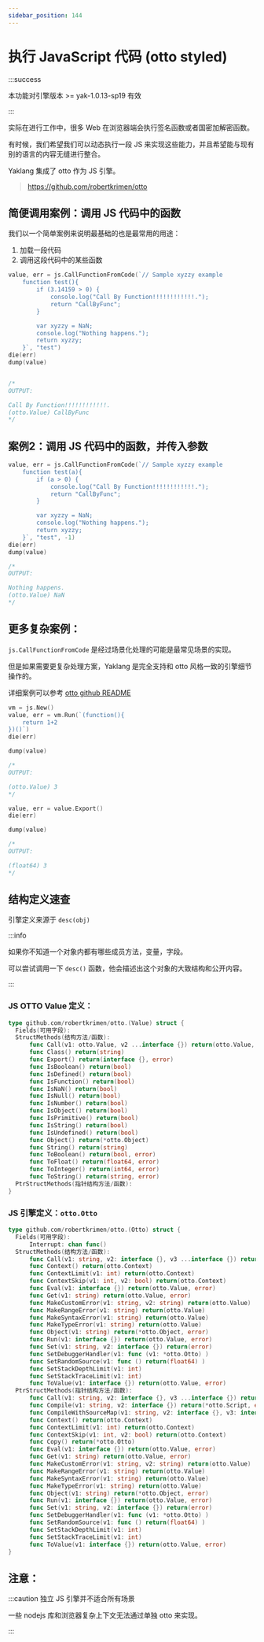 ---
sidebar_position: 144
---

# 执行 JavaScript 代码 (otto styled)

:::success

本功能对引擎版本 >= yak-1.0.13-sp19 有效

:::

实际在进行工作中，很多 Web 在浏览器端会执行签名函数或者国密加解密函数。

有时候，我们希望我们可以动态执行一段 JS 来实现这些能力，并且希望能与现有别的语言的内容无缝进行整合。

Yaklang 集成了 otto 作为 JS 引擎。

> https://github.com/robertkrimen/otto

## 简便调用案例：调用 JS 代码中的函数

我们以一个简单案例来说明最基础的也是最常用的用途：

1. 加载一段代码
2. 调用这段代码中的某些函数

```go
value, err = js.CallFunctionFromCode(`// Sample xyzzy example
    function test(){
        if (3.14159 > 0) {
            console.log("Call By Function!!!!!!!!!!!!.");
            return "CallByFunc";
        }

        var xyzzy = NaN;
        console.log("Nothing happens.");
        return xyzzy;
    }`, "test")
die(err)
dump(value)


/*
OUTPUT:

Call By Function!!!!!!!!!!!!.
(otto.Value) CallByFunc
*/
```

## 案例2：调用 JS 代码中的函数，并传入参数

```go
value, err = js.CallFunctionFromCode(`// Sample xyzzy example
    function test(a){
        if (a > 0) {
            console.log("Call By Function!!!!!!!!!!!!.");
            return "CallByFunc";
        }

        var xyzzy = NaN;
        console.log("Nothing happens.");
        return xyzzy;
    }`, "test", -1)
die(err)
dump(value)

/*
OUTPUT:

Nothing happens.
(otto.Value) NaN
*/
```

## 更多复杂案例：

`js.CallFunctionFromCode` 是经过场景化处理的可能是最常见场景的实现。

但是如果需要更复杂处理方案，Yaklang 是完全支持和 otto 风格一致的引擎细节操作的。

详细案例可以参考 [otto github README](https://github.com/robertkrimen/otto)

```go
vm = js.New()
value, err = vm.Run(`(function(){
    return 1+2
})()`)
die(err)

dump(value)

/*
OUTPUT:

(otto.Value) 3
*/

value, err = value.Export()
die(err)

dump(value)

/*
OUTPUT:

(float64) 3
*/
```

## 结构定义速查

引擎定义来源于 `desc(obj)`

:::info

如果你不知道一个对象内都有哪些成员方法，变量，字段。

可以尝试调用一下 `desc()` 函数，他会描述出这个对象的大致结构和公开内容。

:::

### JS OTTO Value 定义：

```go
type github.com/robertkrimen/otto.(Value) struct {
  Fields(可用字段):
  StructMethods(结构方法/函数):
      func Call(v1: otto.Value, v2 ...interface {}) return(otto.Value, error)
      func Class() return(string)
      func Export() return(interface {}, error)
      func IsBoolean() return(bool)
      func IsDefined() return(bool)
      func IsFunction() return(bool)
      func IsNaN() return(bool)
      func IsNull() return(bool)
      func IsNumber() return(bool)
      func IsObject() return(bool)
      func IsPrimitive() return(bool)
      func IsString() return(bool)
      func IsUndefined() return(bool)
      func Object() return(*otto.Object)
      func String() return(string)
      func ToBoolean() return(bool, error)
      func ToFloat() return(float64, error)
      func ToInteger() return(int64, error)
      func ToString() return(string, error)
  PtrStructMethods(指针结构方法/函数):
}
```

### JS 引擎定义：`otto.Otto`

```go
type github.com/robertkrimen/otto.(Otto) struct {
  Fields(可用字段):
      Interrupt: chan func()
  StructMethods(结构方法/函数):
      func Call(v1: string, v2: interface {}, v3 ...interface {}) return(otto.Value, error)
      func Context() return(otto.Context)
      func ContextLimit(v1: int) return(otto.Context)
      func ContextSkip(v1: int, v2: bool) return(otto.Context)
      func Eval(v1: interface {}) return(otto.Value, error)
      func Get(v1: string) return(otto.Value, error)
      func MakeCustomError(v1: string, v2: string) return(otto.Value)
      func MakeRangeError(v1: string) return(otto.Value)
      func MakeSyntaxError(v1: string) return(otto.Value)
      func MakeTypeError(v1: string) return(otto.Value)
      func Object(v1: string) return(*otto.Object, error)
      func Run(v1: interface {}) return(otto.Value, error)
      func Set(v1: string, v2: interface {}) return(error)
      func SetDebuggerHandler(v1: func (v1: *otto.Otto) )
      func SetRandomSource(v1: func () return(float64) )
      func SetStackDepthLimit(v1: int)
      func SetStackTraceLimit(v1: int)
      func ToValue(v1: interface {}) return(otto.Value, error)
  PtrStructMethods(指针结构方法/函数):
      func Call(v1: string, v2: interface {}, v3 ...interface {}) return(otto.Value, error)
      func Compile(v1: string, v2: interface {}) return(*otto.Script, error)
      func CompileWithSourceMap(v1: string, v2: interface {}, v3: interface {}) return(*otto.Script, error)
      func Context() return(otto.Context)
      func ContextLimit(v1: int) return(otto.Context)
      func ContextSkip(v1: int, v2: bool) return(otto.Context)
      func Copy() return(*otto.Otto)
      func Eval(v1: interface {}) return(otto.Value, error)
      func Get(v1: string) return(otto.Value, error)
      func MakeCustomError(v1: string, v2: string) return(otto.Value)
      func MakeRangeError(v1: string) return(otto.Value)
      func MakeSyntaxError(v1: string) return(otto.Value)
      func MakeTypeError(v1: string) return(otto.Value)
      func Object(v1: string) return(*otto.Object, error)
      func Run(v1: interface {}) return(otto.Value, error)
      func Set(v1: string, v2: interface {}) return(error)
      func SetDebuggerHandler(v1: func (v1: *otto.Otto) )
      func SetRandomSource(v1: func () return(float64) )
      func SetStackDepthLimit(v1: int)
      func SetStackTraceLimit(v1: int)
      func ToValue(v1: interface {}) return(otto.Value, error)
}
```

## 注意：


:::caution 独立 JS 引擎并不适合所有场景

一些 nodejs 库和浏览器复杂上下文无法通过单独 otto 来实现。

:::